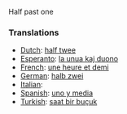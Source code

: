 Half past one

===Translations===
*[[Dutch]]: [[half twee]]
*[[Esperanto]]: [[la unua kaj duono]]
*[[French]]: [[une heure et demi]]
*[[German]]: [[halb zwei]]
*[[Italian]]: [[]]
*[[Spanish]]: [[uno y media]]
*[[Turkish]]: [[saat bir buçuk]]